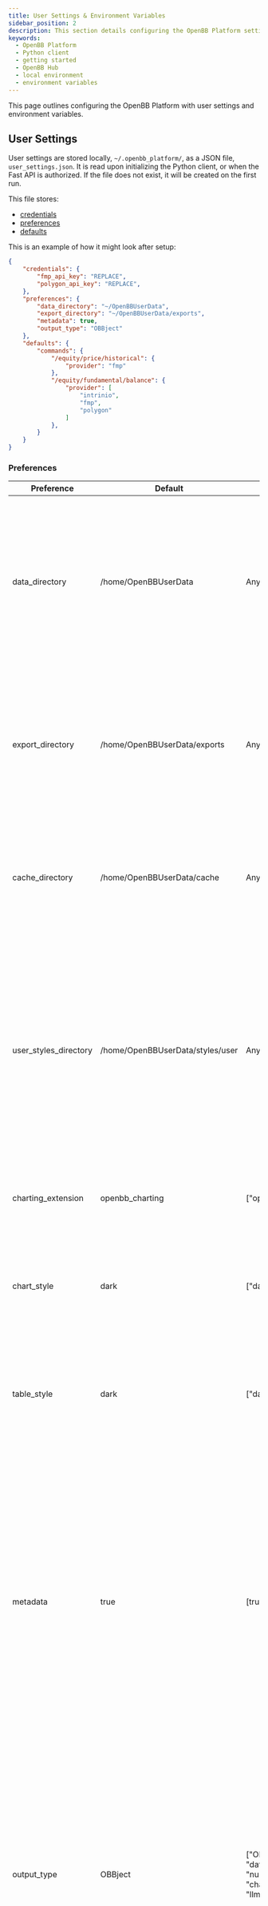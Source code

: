 ```yaml
---
title: User Settings & Environment Variables
sidebar_position: 2
description: This section details configuring the OpenBB Platform settings and environment variables.
keywords:
  - OpenBB Platform
  - Python client
  - getting started
  - OpenBB Hub
  - local environment
  - environment variables
---
```



<HeadTitle title="User Settings & Environment Variables | OpenBB Platform Docs" />

This page outlines configuring the OpenBB Platform with user settings and environment variables.

## User Settings

User settings are stored locally, `~/.openbb_platform/`, as a JSON file, `user_settings.json`. It is read upon initializing the Python client, or when the Fast API is authorized. If the file does not exist, it will be created on the first run.

This file stores:

- [credentials](api_keys#local-environment)
- [preferences](#preferences)
- [defaults](#defaults)

This is an example of how it might look after setup:

```json
{
    "credentials": {
        "fmp_api_key": "REPLACE",
        "polygon_api_key": "REPLACE",
    },
    "preferences": {
        "data_directory": "~/OpenBBUserData",
        "export_directory": "~/OpenBBUserData/exports",
        "metadata": true,
        "output_type": "OBBject"
    },
    "defaults": {
        "commands": {
            "/equity/price/historical": {
                "provider": "fmp"
            },
            "/equity/fundamental/balance": {
                "provider": [
                    "intrinio",
                    "fmp",
                    "polygon"
                ]
            },
        }
    }
}
```

### Preferences

| **Preference**        | **Default**                      | **Options**                                                         | **Description**                                                                                                                                                                                                                                                                                                          |
| --------------------- | -------------------------------- | ------------------------------------------------------------------- | ------------------------------------------------------------------------------------------------------------------------------------------------------------------------------------------------------------------------------------------------------------------------------------------------------------------------ |
| data_directory        | /home/OpenBBUserData             | Any path.                                                           | When launching the application for the first time this directory will be created. It serves as the default location where the application stores usage artifacts such as logs and exports.                                                                                                                               |
| export_directory      | /home/OpenBBUserData/exports     | Any path.                                                           | The OpenBB Charting Extension provides the capability to export images in various formats. This is the directory where it attempts to save such exports.                                                                                                                                                                 |
| cache_directory       | /home/OpenBBUserData/cache       | Any path.                                                           | The directory where http requests and database caches are stored, for functions with caching.                                                                                                                                                                                                                            |
| user_styles_directory | /home/OpenBBUserData/styles/user | Any path.                                                           | The OpenBB Charting Extension supports custom stylization. This directory is the location where it looks for user-defined styles. If no user styles are found in this directory the application will proceed with the default styles.                                                                                    |
| charting_extension    | openbb_charting                  | ["openbb_charting"]                                                 | Name of the charting extension to be used with the application.                                                                                                                                                                                                                                                          |
| chart_style           | dark                             | ["dark", "light"]                                                   | The default color style to use with the OpenBB Charting Extension plots. Options include "dark", and "light".                                                                                                                                                                                                             |
| table_style           | dark                             | ["dark", "light"]                                                   | "The default color style to use with the OpenBB Charting Extension tables. Options are "dark", and "light""                                                                                                                                                                                                               |
| metadata              | true                             | [true, false]                                                       | Enables or disables the collection of metadata which provides information about operations including arguments duration route and timestamp. Disabling this feature may improve performance in cases where contextual information is not needed, or when the additional computation time and storage space are a concern. |
| output_type           | OBBject                          | ["OBBject", "dataframe", "numpy", "dict", "chart", "polars", "llm"] | Specifies the type of data the application will output when a command or endpoint is accessed. Note that choosing data formats only available in Python such as `dataframe`, `numpy`, or `polars` will render the application's API non-functional.                                                                       |
| show_warnings         | false                             | [true, false]                                                       | Enables or disables the display of warnings.                                                                                                                                                                                                                                                                             |

:::note

- If an `OpenBBUserData` folder is not in the home directory, the application will create one on first run. The user preferences with paths all default to this folder - exports, styles, or data - and can be changed at any time to suit.
- The `OpenBBUserData` will still be created even if preferences are not pointing to it, this is because the application needs a place to store logs and other artifacts.
- One way to export files or images from the OpenBB Platform is to leverage that functionality from the OpenBB Charting Extension. The `export_directory` preference is the location where the extension will attempt to save CSV and image files.

:::

### Defaults

Here you can define provider defaults, and other parameters, for Python commands, if no argument is explicitly sent when the command runs. For 'provider', there are two formatting options:

1. **Single provider**: this provider will be selected by default for the given command.
2. **Priority list**: the first provider in the list with all required credentials setup will be used.

```json
{
    ...
    "defaults": {
        "commands": {
            "/equity/price/historical": {
                "provider": "yfinance"
            },
            "/equity/fundamental/balance": {
                "provider": [
                    "yfinance",
                    "fmp",
                    "polygon"
                ]
            },
        }
    }
}
```

:::note

- If no configuration is specified the command will use the default priority list. This is the list of available providers for the command sorted alphabetically.

:::

#### Query Parameters

Individual parameters can also be defined in `user_settings.json`, and the values supplied will applied at runtime.
The default will be ignored when the parameter is passed in the function call.

```json
{
    ...
    "defaults": {
        "commands": {
            "/equity/price/historical": {
                "provider": "yfinance",
                "chart": true,
                "chart_params": {
                    "heikin_ashi": true,
                    "indicators": {
                        "sma": {
                            "length": [
                                21,
                                50
                            ]
                        },
                        "ema": {
                            "length": 150
                        }
                    }
                }
            },
            "/economy/cpi": {
                "provider": "oecd"
            }
        }
    }
}
```

:::important
- Default parameters are somewhat limited in the FastAPI. Apart from 'provider', they are applicable only where parameters have been defined as Optional, with a default value of None.

- Command docstrings and descriptions will not change according to items defined here.
:::

## Environment Variables

Environment variables are defined in a `.env` file. If this file does not exist, create it inside the same folder `user_settings.json` is located.

- `OPENBB_DEBUG_MODE`: enables verbosity while running the program
- `OPENBB_DEV_MODE`: applicable to the API; exposes, /system and /user, paths.
- `OPENBB_AUTO_BUILD`: enables automatic SDK package build on import
- `OPENBB_API_AUTH_EXTENSION`: specifies which API authentication extension to use
- `OPENBB_API_AUTH`: enables API authentication for command endpoints
- `OPENBB_API_USERNAME`: sets API username
- `OPENBB_API_PASSWORD`: sets API password

Variables can be defined for current session only.

```python
import os
os.environ["OPENBB_DEBUG_MODE"] = "True"
from openbb import obb
````

### Proxy Networks

See the [HTTP settings](settings_and_environment_variables#http) below for how to define the proxy url.

## System Settings

An additional configuration file, `system_settings.json`, is located in the same folder as `user_settings.json`, and can be created manually if it does not exist. The items below can be configured via this file, as a JSON dictionary.

## API Settings

The, `"api_settings"`, key is a nested dictionary, and is passed to the instance of FastAPI. 

```json
{
    "api_settings": {
        "version": "1",
        "title": "OpenBB Platform API",
        "description": "This is the OpenBB Platform API.",
        "terms_of_service": "http://example.com/terms/",
        "contact_name": "OpenBB Team",
        "contact_url": "https://openbb.co",
        "contact_email": "hello@openbb.co",
        "license_name": "AGPLv3",
        "license_url": "https://github.com/OpenBB-finance/OpenBB/blob/develop/LICENSE",
        "servers": [
            {
                "url": "",
                "description": "Local OpenBB development server"
            }
        ],
        "cors": {
            "allow_origins": [
                "*"
            ],
            "allow_methods": [
                "*"
            ],
            "allow_headers": [
                "*"
            ]
        },
        "prefix": "/api/v1"
    }
}
```

## Logging Service

The OpenBB Platform logs anonymized records of function calls, and any error messages produced, to a unique file for the session, written to `~/OpenBBUserData/logs`.

There are two settings that can be applied:

- log_collect: Set as false to disable telemetry while still logging locally to file.
- logging_suppress: Disables the file handler in the logging service and no log records are created.

```json
{
    "logging_suppress": true,
    "log_collect": false
}
```


## Python Settings

The `python_settings` key is a nested dictionary. It contains configurations for the docstring elements within the Python interface, as well as global HTTP and Uvicorn settings.

Additional keys and values can be supplied, however, unless they are specifically implemented by custom code, they will be ignored.

### Docstring Sections

This configuration allows the user to include specific elements of the docstrings. Useful for reducing the context length when incorporating LLMs and function calling. The settings below are for the complete docstring, and are the default state.

```json
{
    "python_settings": {
        "docstring_sections": ["description", "parameters", "returns", "examples"],
        "docstring_max_length": null
    }
}
```

### HTTP

:::important
This section refers to settings available beginning OpenBB v4.4.0
:::

Configurations within, `python_settings["http"]`, apply to both, the requests, and aiohttp, libraries.

The settings are passed into the `requests.Session` object and the `aiohttp.ClientSession` object by:
- `openbb_core.provider.utils.helpers.make_request` - Sync
- `openbb_core.provider.utils.helpers.amake_request` - Async
- `openbb_core.provider.utils.helpers.amake_requests` - Async (multiple requests)
- Inserted to use with YFinance & Finviz library implementations.

Return a session object with the settings applied by:
- `openbb_core.provider.utils.helpers.get_requests_session`
- `openbb_core.provider.utils.helpers.get_async_requests_session`

:::tip
Pass the session object, returned by `get_requests_session`, to use this configuration directly with the yFinance library.

```python
import yfinance as yf
from openbb_core.provider.utils.helpers import get_requests_session

session = get_requests_session()
ticker = yf.Ticker("AAPL", session=session)
```
:::

#### Available settings:

| Key | Type | Description |
|:----|:----:|------------:|
|cafile| str | Path to a CA certificate file.|
|certfile| str | Path to a client certificate file.|
|keyfile| str | Path to a client key file.|
|password| str | Password for the client key file (aiohttp only).|
|verify_ssl| bool | Verify SSL certificates.|
|fingerprint| str | SSL fingerprint (aiohttp only).|
|proxy| str | Proxy URL.|
|proxy_auth| str, list | Proxy basic authentication (aiohttp only).|
|proxy_headers| dict | Proxy headers (aiohttp only).|
|timeout| int | Request timeout.|
|auth| str, list | Basic authentication.|
|headers| dict | Request headers.|
|cookies| dict | Dictionary of session cookies.|

Any additional keys supplied will be ignored unless explicitly implemented via custom code.

### Uvicorn

The, `python_settings["uvicorn"]`, key covers the launch of FastAPI when using the following entry points:

- Running the FastAPI as a Python module script.
    - python -m openbb_core.api.rest_api
- Running the `openbb-api` command.
    - openbb-api

All settings are passed directly to `uvicorn.run`, and can be found in the Uvicorn [documentation](https://www.uvicorn.org/settings/)

:::important
Keyword arguments supplied to the command line will take priority over the settings in this configuration.
:::
